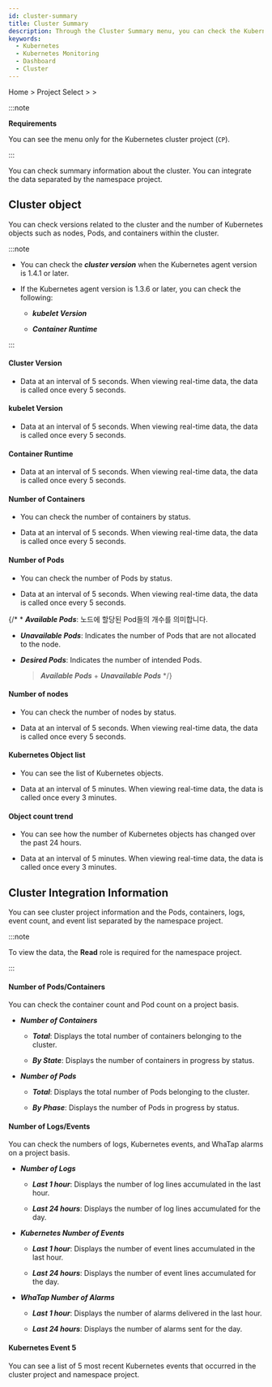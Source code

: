 ```yaml
---
id: cluster-summary
title: Cluster Summary
description: Through the Cluster Summary menu, you can check the Kubernetes object counts for nodes, pods, and containers, and you can also see the related versions within the cluster.
keywords:
  - Kubernetes
  - Kubernetes Monitoring
  - Dashboard
  - Cluster
---
```


Home &gt; Project Select &gt; <Cmdname sid="side_cluster" className="uitext" /> &gt; <Cmdname sid="side_clusterOverview" className="uitext" />

:::note

**Requirements**

You can see the <Cmdname sid="side_clusterOverview" className="uitext" /> menu only for the Kubernetes cluster project (<code class='my'>CP</code>).

:::

You can check summary information about the cluster. You can integrate the data separated by the namespace project.

## Cluster object

You can check versions related to the cluster and the number of Kubernetes objects such as nodes, Pods, and containers within the cluster. 

:::note 

- You can check the **_cluster version_** when the Kubernetes agent version is 1.4.1 or later.

- If the Kubernetes agent version is 1.3.6 or later, you can check the following: 

  - **_kubelet Version_** 

  - **_Container Runtime_**

:::

<ImgLang img='k8s-resource-cl-sum-co.png' desc='Cluster object' />

#### Cluster Version

- Data at an interval of 5 seconds. When viewing real-time data, the data is called once every 5 seconds.

#### kubelet Version

- Data at an interval of 5 seconds. When viewing real-time data, the data is called once every 5 seconds.

#### Container Runtime

- Data at an interval of 5 seconds. When viewing real-time data, the data is called once every 5 seconds.

#### Number of Containers

- You can check the number of containers by status. 

- Data at an interval of 5 seconds. When viewing real-time data, the data is called once every 5 seconds.

#### Number of Pods

- You can check the number of Pods by status. 

- Data at an interval of 5 seconds. When viewing real-time data, the data is called once every 5 seconds.

{/* \* **_Available Pods_**: 노드에 할당된 Pod들의 개수를 의미합니다. 

- **_Unavailable Pods_**: Indicates the number of Pods that are not allocated to the node.

- **_Desired Pods_**: Indicates the number of intended Pods. 

  > **_Available Pods_** + **_Unavailable Pods_** */}

#### Number of nodes

- You can check the number of nodes by status. 

- Data at an interval of 5 seconds. When viewing real-time data, the data is called once every 5 seconds.

#### Kubernetes Object list

- You can see the list of Kubernetes objects.

- Data at an interval of 5 minutes. When viewing real-time data, the data is called once every 3 minutes.

#### Object count trend

- You can see how the number of Kubernetes objects has changed over the past 24 hours.

- Data at an interval of 5 minutes. When viewing real-time data, the data is called once every 3 minutes.

## Cluster Integration Information

You can see cluster project information and the Pods, containers, logs, event count, and event list separated by the namespace project.

:::note 

To view the data, the **Read** role is required for the namespace project. 

:::

<ImgLang img='k8s-resource-cl-sum-ci.png' desc='Cluster integrated infomation' />

#### Number of Pods/Containers

You can check the container count and Pod count on a project basis. 

- **_Number of Containers_** 

  - **_Total_**: Displays the total number of containers belonging to the cluster. 

  - **_By State_**: Displays the number of containers in progress by status.

- **_Number of Pods_**

  - **_Total_**: Displays the total number of Pods belonging to the cluster. 

  - **_By Phase_**: Displays the number of Pods in progress by status. 

#### Number of Logs/Events

You can check the numbers of logs, Kubernetes events, and WhaTap alarms on a project basis. 

- **_Number of Logs_**

  - **_Last 1 hour_**: Displays the number of log lines accumulated in the last hour. 

  - **_Last 24 hours_**: Displays the number of log lines accumulated for the day. 

- **_Kubernetes Number of Events_**

  - **_Last 1 hour_**: Displays the number of event lines accumulated in the last hour. 

  - **_Last 24 hours_**: Displays the number of event lines accumulated for the day. 

- **_WhaTap Number of Alarms_**

  - **_Last 1 hour_**: Displays the number of alarms delivered in the last hour. 

  - **_Last 24 hours_**: Displays the number of alarms sent for the day. 

#### Kubernetes Event 5

You can see a list of 5 most recent Kubernetes events that occurred in the cluster project and namespace project.

